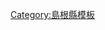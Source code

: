 <noinclude>{{日本都道府縣行政區劃}}</noinclude>{{Navbox
|name = 島根縣
|state = {{{state|autocollapse}}}
|title = [[島根縣]][[日本行政區劃|行政區劃]]
|image = [[File:Flag of Shimane Prefecture.svg|80px|島根縣縣旗]]<br />[[File:Shadow picture of Shimane prefecture.png|80px|島根縣地圖]]
|titlestyle = background:#efefef;
|bodystyle = background:#f9f9f9;
|groupstyle = background:#efefef;text-align:center;
|oddstyle = background:#fcfcfc;
|bodyclass = hlist

|group1 = 市部
|list1 =
* [[松江市]]
* [[濱田市]]
* [[出雲市]]
* [[益田市]]
* [[大田市]]
* [[安來市]]
* [[江津市]]
* [[雲南市]]

|group2 = [[仁多郡]]
|list2 =
* [[奧出雲町]]

|group3 = [[飯石郡]]
|list3 =
* [[飯南町]]

|group4 = [[邑智郡]]
|list4 =
* [[川本町]]
* [[美鄉町 (島根縣)|美鄉町]]
* [[邑南町]]

|group5 = [[鹿足郡]]
|list5 =
* [[津和野町]]
* [[吉賀町]]

|group6 = [[隱岐郡]]
|list6 =
* [[海士町]]
* [[西之島町]]
* [[知夫村]]
* [[隱岐之島町]]
}}<noinclude>
{{DEFAULTSORT:Shimane}}
[[Category:島根縣模板]]
</noinclude>
